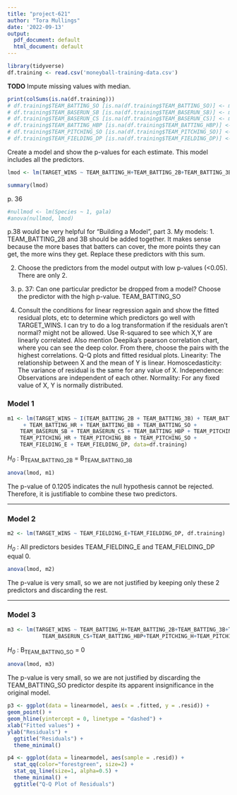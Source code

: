 ---
title: "project-621"
author: "Tora Mullings"
date: '2022-09-13'
output:
  pdf_document: default
  html_document: default
---

```{r}
library(tidyverse)
df.training <- read.csv('moneyball-training-data.csv')
```

**TODO** Impute missing values with median.
```{r}
print(colSums(is.na(df.training)))
# df.training$TEAM_BATTING_SO [is.na(df.training$TEAM_BATTING_SO)] <- mean(df.training$TEAM_BATTING_SO, na.rm = TRUE)
# df.training$TEAM_BASERUN_SB [is.na(df.training$TEAM_BASERUN_SB)] <- mean(df.training$TEAM_BASERUN_SB, na.rm = TRUE)
# df.training$TEAM_BASERUN_CS [is.na(df.training$TEAM_BASERUN_CS)] <- mean(df.training$TEAM_BASERUN_CS, na.rm = TRUE)
# df.training$TEAM_BATTING_HBP [is.na(df.training$TEAM_BATTING_HBP)] <- mean(df.training$TEAM_BATTING_HBP, na.rm = TRUE)
# df.training$TEAM_PITCHING_SO [is.na(df.training$TEAM_PITCHING_SO)] <- mean(df.training$TEAM_PITCHING_SO, na.rm = TRUE)
# df.training$TEAM_FIELDING_DP [is.na(df.training$TEAM_FIELDING_DP)] <- mean(df.training$TEAM_FIELDING_DP, na.rm = TRUE)
```

Create a model and show the p-values for each estimate. This model includes all the predictors.
```{r}
lmod <- lm(TARGET_WINS ~ TEAM_BATTING_H+TEAM_BATTING_2B+TEAM_BATTING_3B+TEAM_BATTING_HR+TEAM_BATTING_BB+TEAM_BATTING_SO+TEAM_BASERUN_SB+TEAM_BASERUN_CS+TEAM_BATTING_HBP+TEAM_PITCHING_H+TEAM_PITCHING_HR+TEAM_PITCHING_BB+TEAM_PITCHING_SO+TEAM_FIELDING_E+TEAM_FIELDING_DP, df.training)

```

```{r}
summary(lmod)
```
p. 36
```{r}
#nullmod <- lm(Species ~ 1, gala)
#anova(nullmod, lmod)
```

p.38 would be very helpful for "Building a Model", part 3.
My models:
1.
TEAM_BATTING_2B and 3B should be added together. It makes sense because the more bases that batters can cover, the more points they can get, the more wins they get. Replace these predictors with this sum.

2. Choose the predictors from the model output with low p-values (<0.05). There are only 2.

3. p. 37: Can one particular predictor be dropped from a model? Choose the predictor with the high p-value. TEAM_BATTING_SO

4. Consult the conditions for linear regression again and show the fitted residual plots, etc to determine which predictors go well with TARGET_WINS. I can try to do a log transformation if the residuals aren't normal? might not be allowed. 
Use R-squared to see which X,Y are linearly correlated. Also mention Deepika's pearson correlation chart, where you can see the deep color. From there, choose the pairs with the highest correlations. Q-Q plots and fitted residual plots. 
    Linearity: The relationship between X and the mean of Y is linear.
    Homoscedasticity: The variance of residual is the same for any value of X.
    Independence: Observations are independent of each other.
    Normality: For any fixed value of X, Y is normally distributed.
    
    
### Model 1
```{r}
m1 <- lm(TARGET_WINS ~ I(TEAM_BATTING_2B + TEAM_BATTING_3B) + TEAM_BATTING_H
     + TEAM_BATTING_HR + TEAM_BATTING_BB + TEAM_BATTING_SO + 
    TEAM_BASERUN_SB + TEAM_BASERUN_CS + TEAM_BATTING_HBP + TEAM_PITCHING_H + 
    TEAM_PITCHING_HR + TEAM_PITCHING_BB + TEAM_PITCHING_SO + 
    TEAM_FIELDING_E + TEAM_FIELDING_DP, data=df.training)
```

*H~0~* : B~TEAM_BATTING_2B~ = B~TEAM_BATTING_3B~

```{r}
anova(lmod, m1)
```
The p-value of 0.1205 indicates the null hypothesis cannot be rejected. Therefore, it is justifiable to combine these two predictors.

***

### Model 2

```{r}
m2 <- lm(TARGET_WINS ~ TEAM_FIELDING_E+TEAM_FIELDING_DP, df.training)
```

*H~0~* : All predictors besides TEAM_FIELDING_E and TEAM_FIELDING_DP equal 0.

```{r}
anova(lmod, m2)
```
The p-value is very small, so we are not justified by keeping only these 2 predictors and discarding the rest.

***

### Model 3

```{r}
m3 <- lm(TARGET_WINS ~ TEAM_BATTING_H+TEAM_BATTING_2B+TEAM_BATTING_3B+TEAM_BATTING_HR+TEAM_BATTING_BB+TEAM_BASERUN_SB+
           TEAM_BASERUN_CS+TEAM_BATTING_HBP+TEAM_PITCHING_H+TEAM_PITCHING_HR+TEAM_PITCHING_BB+TEAM_PITCHING_SO+TEAM_FIELDING_E+TEAM_FIELDING_DP, df.training)
```

*H~0~* : B~TEAM_BATTING_SO~ = 0

```{r}
anova(lmod, m3)
```

The p-value is very small, so we are not justified by discarding the TEAM_BATTING_SO predictor despite its apparent insignificance in the original model.

```{r}
p3 <- ggplot(data = linearmodel, aes(x = .fitted, y = .resid)) +
geom_point() +
geom_hline(yintercept = 0, linetype = "dashed") +
xlab("Fitted values") +
ylab("Residuals") +
  ggtitle("Residuals") +
  theme_minimal()

p4 <- ggplot(data = linearmodel, aes(sample = .resid)) +
  stat_qq(color="forestgreen", size=2) +
  stat_qq_line(size=1, alpha=0.5) +
  theme_minimal() +
  ggtitle("Q-Q Plot of Residuals")
```





